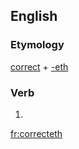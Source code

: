 ==English==

===Etymology===
[[correct]] + [[-eth]]

===Verb===
{{en-verb form}}

# {{archaic third-person singular of|correct}}

[[fr:correcteth]]